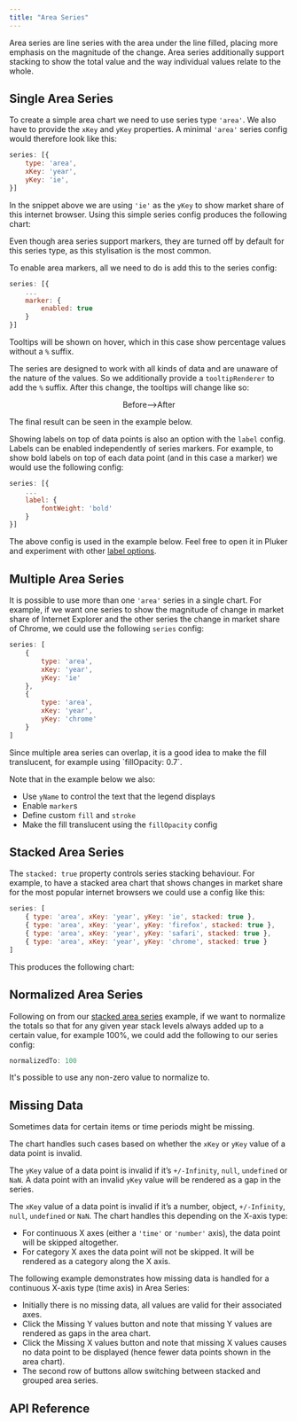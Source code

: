 ```yaml
---
title: "Area Series"
---
```


Area series are line series with the area under the line filled, placing more emphasis on the magnitude of the change. Area series additionally support stacking to show the total value and the way individual values relate to the whole.

## Single Area Series

To create a simple area chart we need to use series type `'area'`. We also have to provide the `xKey` and `yKey` properties. A minimal `'area'` series config would therefore look like this:

```js
series: [{
    type: 'area',
    xKey: 'year',
    yKey: 'ie',
}]
```

In the snippet above we are using `'ie'` as the `yKey` to show market share of this internet browser. Using this simple series config produces the following chart:

<ChartExampleRunner title='Single Area Series' name='single-area' type='generated'></ChartExampleRunner>

<note>
Even though area series support markers, they are turned off by default for this series type, as this stylisation is the most common.
</note>

To enable area markers, all we need to do is add this to the series config:

```js
series: [{
    ...
    marker: {
        enabled: true
    }
}]
```

Tooltips will be shown on hover, which in this case show percentage values without a `%` suffix.

The series are designed to work with all kinds of data and are unaware of the nature of the values. So we additionally provide a `tooltipRenderer` to add the `%` suffix. After this change, the tooltips will change like so:

<div style="display: flex; justify-content: center;">
    <image-caption src="default-area-tooltip.png" alt="Default Area Tooltip" width="256px" constrained="true">Before</image-caption>
    <div style="margin: auto 0;">--></div>
    <image-caption src="custom-area-tooltip.png" alt="Custom Area Tooltip" width="256px" constrained="true">After</image-caption>
</div>

The final result can be seen in the example below.

<ChartExampleRunner title='Single Area Series with Markers' name='single-area-markers' type='generated'></ChartExampleRunner>

Showing labels on top of data points is also an option with the `label` config. Labels can be enabled independently of series markers.
For example, to show bold labels on top of each data point (and in this case a marker) we would use the following config:

```js
series: [{
    ...
    label: {
        fontWeight: 'bold'
    }
}]
```

The above config is used in the example below. Feel free to open it in Pluker and experiment with other [label options](#reference-AgAreaSeriesOptions-label).

<ChartExampleRunner title='Single Area Series with Markers and Labels' name='single-area-markers-labels' type='generated'></ChartExampleRunner>

## Multiple Area Series

It is possible to use more than one `'area'` series in a single chart. For example, if we want one series to show the magnitude of change in market share of Internet Explorer and the other series the change in market share of Chrome, we could use the following `series` config:

```js
series: [
    {
        type: 'area',
        xKey: 'year',
        yKey: 'ie'
    },
    {
        type: 'area',
        xKey: 'year',
        yKey: 'chrome'
    }
]
```

<note>
Since multiple area series can overlap, it is a good idea to make the fill translucent, for example using `fillOpacity: 0.7`.
</note>

Note that in the example below we also:

- Use `yName` to control the text that the legend displays
- Enable `marker`s
- Define custom `fill` and `stroke`
- Make the fill translucent using the `fillOpacity` config

<ChartExampleRunner title='Multiple Area Series' name='multi-area' type='generated'></ChartExampleRunner>

## Stacked Area Series

The `stacked: true` property controls series stacking behaviour. For example, to have a stacked area chart that shows changes in market share for the most popular internet browsers we could use a config like this:

```js
series: [
    { type: 'area', xKey: 'year', yKey: 'ie', stacked: true },
    { type: 'area', xKey: 'year', yKey: 'firefox', stacked: true },
    { type: 'area', xKey: 'year', yKey: 'safari', stacked: true },
    { type: 'area', xKey: 'year', yKey: 'chrome', stacked: true }
]
```

This produces the following chart:

<ChartExampleRunner title='Stacked Area Series' name='stacked-area' type='generated'></ChartExampleRunner>

## Normalized Area Series

Following on from our [stacked area series](#example-stacked-area-series) example, if we want to normalize the totals so that for any given year stack levels always added up to a certain value, for example 100%, we could add the following to our series config:

```js
normalizedTo: 100
```

<note>
It's possible to use any non-zero value to normalize to.
</note>

<ChartExampleRunner title='Normalized Stacked Area Series' name='normalized-area' type='generated'></ChartExampleRunner>

## Missing Data

Sometimes data for certain items or time periods might be missing.

The chart handles such cases based on whether the `xKey`  or `yKey` value of a data point is invalid.

The `yKey` value of a data point is invalid if it’s `+/-Infinity`, `null`, `undefined` or `NaN`. A data point with an invalid `yKey` value will be rendered as a gap in the series.

The `xKey` value of a data point is invalid if it’s a number, object, `+/-Infinity`, `null`, `undefined` or `NaN`. The chart handles this depending on the X-axis type:

- For continuous X axes (either a `'time'` or `'number'` axis), the data point will be skipped altogether.
- For category X axes the data point will not be skipped. It will be rendered as a category along the X axis.

The following example demonstrates how missing data is handled for a continuous X-axis type (time axis) in Area Series:

- Initially there is no missing data, all values are valid for their associated axes.
- Click the Missing Y values button and note that missing Y values are rendered as gaps in the area chart.
- Click the Missing X values button and note that missing X values causes no data point to be displayed (hence fewer data points shown in the area chart).
- The second row of buttons allow switching between stacked and grouped area series.

<ChartExampleRunner title='Area Series with Incomplete Data' name='missing-data-area' type='generated'></ChartExampleRunner>


## API Reference

<interface-documentation interfaceName='AgAreaSeriesOptions' overridesrc="charts-api/api.json" config='{ "showSnippets": false, "lookupRoot": "charts-api" }'></interface-documentation>